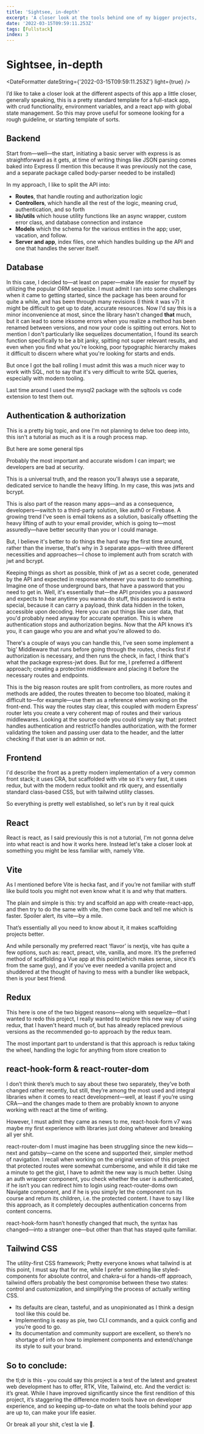 ```yaml
---
title: 'Sightsee, in-depth'
excerpt: 'A closer look at the tools behind one of my bigger projects, and how they stack up to the previous version'
date: '2022-03-15T09:59:11.253Z'
tags: [Fullstack]
index: 3
---
```


# Sightsee, in-depth

<DateFormatter dateString={'2022-03-15T09:59:11.253Z'} light={true} />

<Article>

I’d like to take a closer look at the different aspects of this app a little closer, generally speaking, this is a pretty standard template for a full-stack app, with crud functionality, environment variables, and a react app with global state management. So this may prove useful for someone looking for a rough guideline, or starting template of sorts.

## Backend

Start from—well—the start, initiating a basic server with express is as straightforward as it gets, at time of writing things like JSON parsing comes baked into Express (I mention this because it was previously not the case, and a separate package called body-parser needed to be installed)

In my approach, I like to split the API into:

- **Routes**, that handle routing and authorization logic
- **Controllers**, which handle all the rest of the logic, meaning crud, authentication, and so forth
- **lib/utils** which house utility functions like an async wrapper, custom error class, and database connection and instance
- **Models** which the schema for the various entities in the app; user, vacation, and follow.
- **Server and app**, index files, one which handles building up the API and one that handles the server itself.

## Database

In this case, I decided to—at least on paper—make life easier for myself by utilizing the popular ORM sequelize. I must admit I ran into some challenges when it came to getting started, since the package has been around for quite a while, and has been through many revisions (I think it was v7) it might be difficult to get up to date, accurate resources. Now I'd say this is a minor inconvenience at most, since the library hasn't changed **that** much, but it can lead to some irksome errors when you realize a method has been renamed between versions, and now your code is spitting out errors. Not to mention I don't particularly like sequelizes documentation, I found its search function specifically to be a bit janky, spitting not super relevant results, and even when you find what you're looking, poor typographic hierarchy makes it difficult to discern where what you're looking for starts and ends.

But once I got the ball rolling I must admit this was a much nicer way to work with SQL, not to say that it's very difficult to write SQL queries, especially with modern tooling.

Last time around I used the mysql2 package with the sqltools vs code extension to test them out.

## Authentication & authorization

This is a pretty big topic, and one I'm not planning to delve too deep into, this isn't a tutorial as much as it is a rough process map.

But here are some general tips

Probably the most important and accurate wisdom I can impart; we developers are bad at security.

This is a universal truth, and the reason you'll always use a separate, dedicated service to handle the heavy lifting. In my case, this was jwts and bcrypt.

This is also part of the reason many apps—and as a consequence, developers—switch to a third-party solution, like auth0 or Firebase. A growing trend I've seen is email tokens as a solution, basically offsetting the heavy lifting of auth to your email provider, which is going to—most assuredly—have better security than you or I could manage.

But, I believe it's better to do things the hard way the first time around, rather than the inverse, that's why in 3 separate apps—with three different necessities and approaches—I chose to implement auth from scratch with jwt and bcrypt.

Keeping things as short as possible, think of jwt as a secret code, generated by the API and expected in response whenever you want to do something. Imagine one of those underground bars, that have a password that you need to get in. Well, it's essentially that—the API provides you a password and expects to hear anytime you wanna do stuff, this password is extra special, because it can carry a payload, think data hidden in the token, accessible upon decoding. Here you can put things like user data, that you'd probably need anyway for accurate operation. This is where authentication stops and authorization begins. Now that the API knows it’s you, it can gauge who you are and what you're allowed to do.

There's a couple of ways you can handle this, I've seen some implement a ‘big’ Middleware that runs before going through the routes, checks first if authorization is necessary, and then runs the check, in fact, I think that's what the package express-jwt does. But for me, I preferred a different approach; creating a protection middleware and placing it before the necessary routes and endpoints.

This is the big reason routes are split from controllers, as more routes and methods are added, the routes threaten to become too bloated, making it difficult to—for example—use them as a reference when working on the front-end. This way the routes stay clear, this coupled with modern Express’ router lets you create a very coherent map of routes and their various middlewares. Looking at the source code you could simply say that: protect handles authentication and restrictTo handles authorization, with the former validating the token and passing user data to the header, and the latter checking if that user is an admin or not.

## Frontend

I'd describe the front as a pretty modern implementation of a very common front stack; it uses CRA, but scaffolded with vite so it's very fast, it uses redux, but with the modern redux toolkit and rtk query, and essentially standard class-based CSS, but with tailwind utility classes.

So everything is pretty well established, so let's run by it real quick

## React

React is react, as I said previously this is not a tutorial, I'm not gonna delve into what react is and how it works here. Instead let's take a closer look at something you might be less familiar with, namely Vite.

## Vite

As I mentioned before Vite is hecka fast, and if you’re not familiar with stuff like build tools you might not even know what it is and why that matters.

The plain and simple is this: try and scaffold an app with create-react-app, and then try to do the same with vite, then come back and tell me which is faster. Spoiler alert, its vite—by a mile.

That’s essentially all you need to know about it, it makes scaffolding projects better.

And while personally my preferred react ‘flavor’ is nextjs, vite has quite a few options, such as: react, preact, vite, vanilla, and more. It’s the preferred method of scaffolding a Vue app at this point(which makes sense, since it’s from the same guy), and if you’ve ever needed a vanilla project and shuddered at the thought of having to mess with a bundler like webpack, then is your best friend.

## Redux

This here is one of the two biggest reasons—along with sequelize—that I wanted to redo this project, I really wanted to explore this new way of using redux, that I haven't heard much of, but has already replaced previous versions as the recommended go-to approach by the redux team.

The most important part to understand is that this approach is redux taking the wheel, handling the logic for anything from store creation to

## react-hook-form & react-router-dom

I don’t think there’s much to say about these two separately, they’ve both changed rather recently, but still, they’re among the most used and integral libraries when it comes to react development—well, at least if you’re using CRA—and the changes made to them are probably known to anyone working with react at the time of writing.

However, I must admit they came as news to me, react-hook-form v7 was maybe my first experience with libraries just doing whatever and breaking all yer shit.

react-router-dom I must imagine has been struggling since the new kids—next and gatsby—came on the scene and supported their, simpler method of navigation. I recall when working on the original version of this project that protected routes were somewhat cumbersome, and while it did take me a minute to get the gist, I have to admit the new way is much better. Using an auth wrapper component, you check whether the user is authenticated, if he isn’t you can redirect him to login using react-router-doms own Navigate component, and if he is you simply let the component run its course and return its children, i.e. the protected content. I have to say I like this approach, as it completely decouples authentication concerns from content concerns.

react-hook-form hasn’t honestly changed that much, the syntax has changed—into a stranger one—but other than that has stayed quite familiar.

## Tailwind CSS

The utility-first CSS framework; Pretty everyone knows what tailwind is at this point, I must say that for me, while I prefer something like styled-components for absolute control, and chakra-ui for a hands-off approach, tailwind offers probably the best compromise between these two states: control and customization, and simplifying the process of actually writing CSS.

- Its defaults are clean, tasteful, and as unopinionated as I think a design tool like this could be.
- Implementing is easy as pie, two CLI commands, and a quick config and you’re good to go.
- Its documentation and community support are excellent, so there’s no shortage of info on how to implement components and extend/change its style to suit your brand.

## So to conclude:

the tl;dr is this - you could say this project is a test of the latest and greatest web development has to offer, RTK, Vite, Tailwind, etc. And the verdict is: it’s great. While I have improved significantly since the first rendition of this project, it’s staggering the difference modern tools have on developer experience, and so keeping up-to-date on what the tools behind your app are up to, can make your life easier.

Or break all your shit, c’est la vie 🤷.

</Article>
